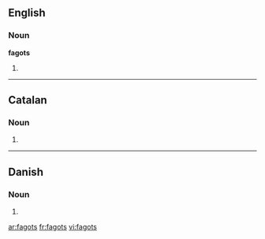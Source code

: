 ==English==

===Noun===
'''fagots'''

# {{plural of|[[fagot]]}}

----

==Catalan==

===Noun===
{{ca-noun-form|m|p}}

# {{ca-plural of|fagot}}

----

==Danish==

===Noun===
{{infl|da|noun form|g=c}}

# {{form of|genitive singular indefinite|fagot|lang=Danish}}

[[ar:fagots]]
[[fr:fagots]]
[[vi:fagots]]